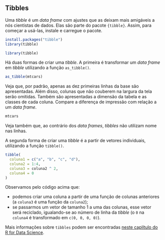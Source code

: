 ## Tibbles

Uma *tibble* é um *data frame* com ajustes que as deixam mais amigáveis a nós cientistas de dados. Elas são parte do pacote `{tibble}`. Assim, para começar a usá-las, instale e carregue o pacote.

```r
install.packages("tibble")
library(tibble)
```


```r
library(tibble)
```

Há duas formas de criar uma *tibble*. A primeira é transformar um *data frame* em *tibble* utilizando a função `as_tibble()`.

```r
as_tibble(mtcars)
```

Veja que, por padrão, apenas as dez primeiras linhas da base são apresentadas. Além disso, colunas que não couberem na largura da tela serão omitidas. Também são apresentadas a dimensão da tabela e as classes de cada coluna. Compare a diferença de impressão com relação a um *data frame*.

```r
mtcars
```

Veja também que, ao contrário dos *data frames*, *tibbles* não utilizam nome nas linhas. 

A segunda forma de criar uma *tibble* é a partir de vetores individuais, utilizando a função `tibble()`.

```r
tibble(
  coluna1 = c("a", "b", "c", "d"),
  coluna2 = 1:4,
  coluna3 = coluna2 ^ 2,
  coluna4 = 0
)
```
Observamos pelo código acima que:

- podemos criar uma coluna a partir de uma função de colunas anteriores (a `coluna3` é uma função da `coluna2`);
- se passarmos um vetor de tamanho 1 a uma das colunas, esse vetor será reciclado, igualando-se ao número de linha da *tibble* (o `0` na `coluna4` é transformado em `c(0, 0, 0, 0)`).

Mais informações sobre `tibbles` podem ser encontradas [neste caplítulo do R for Data Science](http://r4ds.had.co.nz/tibbles.html).
